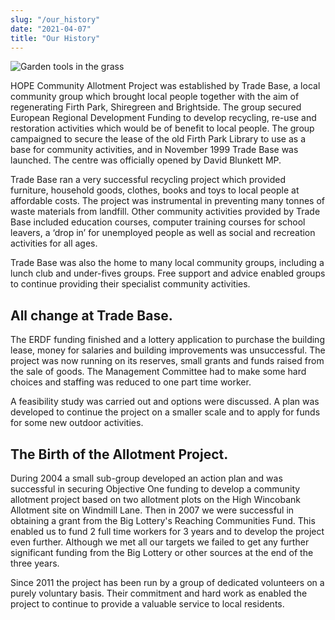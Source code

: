 ```yaml
---
slug: "/our_history"
date: "2021-04-07"
title: "Our History"
---
```


![Garden tools in the grass](./images/dylan-nolte-dUsmF-F-bJg-unsplash.jpg)

HOPE Community Allotment Project was established by Trade Base, a local community group which brought local people together with the aim of regenerating Firth Park, Shiregreen and Brightside. The group secured European Regional Development Funding to develop recycling, re-use and restoration activities which would be of benefit to local people. The group campaigned to secure the lease of the old Firth Park Library to use as a base for community activities, and in November 1999 Trade Base was launched. The centre was officially opened by David Blunkett MP.

Trade Base ran a very successful recycling project which provided furniture, household goods, clothes, books and toys to local people at affordable costs. The project was instrumental in preventing many tonnes of waste materials from landfill. Other community activities provided by Trade Base included education courses, computer training courses for school leavers, a ‘drop in’ for unemployed people as well as social and recreation activities for all ages.

Trade Base was also the home to many local community groups, including a lunch club and under-fives groups.  Free support and advice enabled groups to continue providing their specialist community activities.

## All change at Trade Base.

The ERDF funding finished and a lottery application to purchase the building lease, money for salaries and building improvements was unsuccessful. The project was now running on its reserves, small grants and funds raised from the sale of goods. The Management Committee had to make some hard choices and staffing was reduced to one part time worker.

A feasibility study was carried out and options were discussed. A plan was developed to continue the project on a smaller scale and to apply for funds for some new outdoor activities.

## The Birth of the Allotment Project.

During 2004 a small sub-group developed an action plan and was successful in securing Objective One funding to develop a community allotment project based on two allotment plots on the High Wincobank Allotment site on Windmill Lane. Then in 2007 we were successful in obtaining a grant from the Big Lottery's Reaching Communities Fund.  This enabled us to fund 2 full time workers for 3 years and to develop the project even further. Although we met all our targets we failed to get any further significant funding from the Big Lottery or other sources at the end of the three years.

Since 2011 the project has been run by a group of dedicated volunteers on a purely voluntary basis.  Their commitment and hard work as enabled the project to continue to provide a valuable service to local residents.
